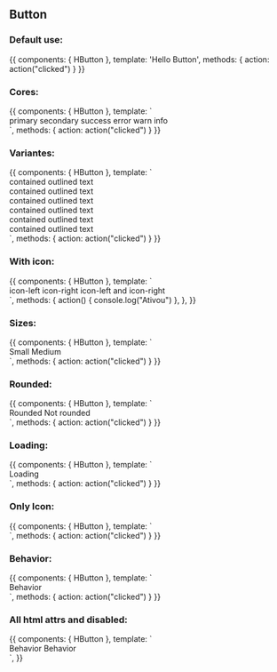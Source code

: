 
<Meta title="Design System/Atoms/Button" component={HButton} />

## Button

### Default use:

<Canvas>
  <Story name="Default use">
    {{
        components: { HButton },
        template: '<h-button @click="action">Hello Button</h-button>',
        methods: { action: action("clicked") }
    }}
  </Story>
</Canvas>

### Cores:

<Canvas>
  <Story name="Cores">
    {{
        components: { HButton },
        template: `
        <div>
          <h-button color="primary">primary</h-button>
          <h-button color="secondary">secondary</h-button>
          <h-button color="success">success</h-button>
          <h-button color="error">error</h-button>
          <h-button color="warn">warn</h-button>
          <h-button color="info">info</h-button>
        </div>
        `,
        methods: { action: action("clicked") }
    }}
  </Story>
</Canvas>

### Variantes:

<Canvas>
  <Story name="Variantes">
    {{
        components: { HButton },
        template: `
        <div>
          <h-button variant="contained" color="primary">contained</h-button>
          <h-button variant="outlined" color="primary">outlined</h-button>
          <h-button variant="text" color="primary">text</h-button>
          <br>
          <h-button variant="contained" color="secondary">contained</h-button>
          <h-button variant="outlined" color="secondary">outlined</h-button>
          <h-button variant="text" color="secondary">text</h-button>
          <br>
          <h-button variant="contained" color="success">contained</h-button>
          <h-button variant="outlined" color="success">outlined</h-button>
          <h-button variant="text" color="success">text</h-button>
          <br>
          <h-button variant="contained" color="error">contained</h-button>
          <h-button variant="outlined" color="error">outlined</h-button>
          <h-button variant="text" color="error">text</h-button>
          <br>
          <h-button variant="contained" color="warn">contained</h-button>
          <h-button variant="outlined" color="warn">outlined</h-button>
          <h-button variant="text" color="warn">text</h-button>
          <br>
          <h-button variant="contained" color="info">contained</h-button>
          <h-button variant="outlined" color="info">outlined</h-button>
          <h-button variant="text" color="info">text</h-button>
        </div>
        `,
        methods: { action: action("clicked") }
    }}
  </Story>
</Canvas>

### With icon:

<Canvas>
  <Story name="With icon">
    {{
        components: { HButton },
        template: `
        <div>
          <h-button @click="action" icon-left="fas fa-home">icon-left</h-button>
          <h-button @click="action" icon-right="fas fa-user">icon-right</h-button>
          <h-button @click="action" icon-left="fas fa-home" icon-right="fas fa-user">icon-left and icon-right</h-button>
        </div>
        `,
        methods: { 
          action() {
            console.log("Ativou")
          },
        },
    }}
  </Story>
</Canvas>

### Sizes:

<Canvas>
  <Story name="Sizes">
    {{
        components: { HButton },
        template: `
        <div>
          <h-button @click="action" size="small">Small</h-button>
          <h-button @click="action" size="medium">Medium</h-button>
        </div>
        `,
        methods: { action: action("clicked") }
    }}
  </Story>
</Canvas>

### Rounded:

<Canvas>
  <Story name="Rounded">
    {{
        components: { HButton },
        template: `
        <div>
          <h-button @click="action" :is-rounded="true">Rounded</h-button>
          <h-button @click="action" :is-rounded="false">Not rounded</h-button>
        </div>
        `,
        methods: { action: action("clicked") }
    }}
  </Story>
</Canvas>

### Loading:

<Canvas>
  <Story name="Loading">
    {{
        components: { HButton },
        template: `
        <div>
          <h-button @click="action" :is-loading="true">Loading</h-button>
        </div>
        `,
        methods: { action: action("clicked") }
    }}
  </Story>
</Canvas>

### Only Icon:

<Canvas>
  <Story name="Only Icon">
    {{
        components: { HButton },
        template: `
        <div>
          <h-button @click="action" icon-right="fas fa-user" />
        </div>
        `,
        methods: { action: action("clicked") }
    }}
  </Story>
</Canvas>

### Behavior:

<Canvas>
  <Story name="Behavior">
    {{
        components: { HButton },
        template: `
        <div>
          <h-button @click="action" behavior="block">Behavior</h-button>
        </div>
        `,
        methods: { action: action("clicked") }
    }}
  </Story>
</Canvas>

### All html attrs and disabled:

<Canvas>
  <Story name="All html attrs and disabled">
    {{
        components: { HButton },
        template: `
        <div>
          <h-button id="my-specific-component">Behavior</h-button>
          <h-button disabled>Behavior</h-button>
        </div>
        `,
    }}
  </Story>
</Canvas>

<ArgsTable of={HButton} />

